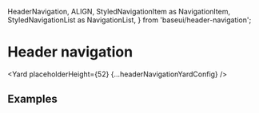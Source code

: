 <!--
Copyright (c) Uber Technologies, Inc.

This source code is licensed under the MIT license found in the
LICENSE file in the root directory of this source tree.
-->



  HeaderNavigation,
  ALIGN,
  StyledNavigationItem as NavigationItem,
  StyledNavigationList as NavigationList,
} from 'baseui/header-navigation';



# Header navigation

<Yard placeholderHeight={52} {...headerNavigationYardConfig} />

## Examples

<Example title="Header navigation basic usage" path="header-navigation/basic.tsx">
  <BasicHeader />
</Example>

<Example title="Header navigation with search" path="header-navigation/with-search.tsx">
  <WithSearch />
</Example>

<Exports
  component={HeaderNavigationExports}
  title="Header Navigation exports"
  path="baseui/header-navigation"
/>
